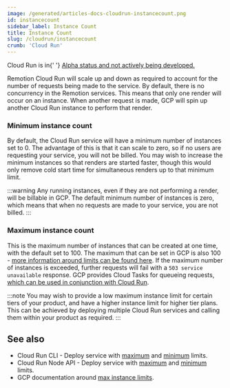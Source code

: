 ```yaml
---
image: /generated/articles-docs-cloudrun-instancecount.png
id: instancecount
sidebar_label: Instance Count
title: Instance Count
slug: /cloudrun/instancecount
crumb: 'Cloud Run'
---
```


<ExperimentalBadge>
	<p>
		Cloud Run is in{' '}
		<a href="/docs/cloudrun/status">
			Alpha status and not actively being developed.
		</a>
	</p>
</ExperimentalBadge>

Remotion Cloud Run will scale up and down as required to account for the number of requests being made to the service. By default, there is no concurrency in the Remotion services. This means that only one render will occur on an instance. When another request is made, GCP will spin up another Cloud Run instance to perform that render.

### Minimum instance count

By default, the Cloud Run service will have a minimum number of instances set to 0. The advantage of this is that it can scale to zero, so if no users are requesting your service, you will not be billed. You may wish to increase the minimum instances so that renders are started faster, though this would only remove cold start time for simultaneous renders up to that minimum limit.

:::warning
Any running instances, even if they are not performing a render, will be billable in GCP. The default minimum number of instances is zero, which means that when no requests are made to your service, you are not billed.
:::

### Maximum instance count

This is the maximum number of instances that can be created at one time, with the default set to 100. The maximum that can be set in GCP is also 100 - [more information around limits can be found here](https://cloud.google.com/run/docs/configuring/max-instances#limits). If the maximum number of instances is exceeded, further requests will fail with a `503 service unavailable` response. GCP provides Cloud Tasks for queueing requests, [which can be used in conjunction with Cloud Run](https://cloud.google.com/run/docs/triggering/using-tasks).

:::note
You may wish to provide a low maximum instance limit for certain tiers of your product, and have a higher instance limit for higher tier plans. This can be achieved by deploying multiple Cloud Run services and calling them within your product as required.
:::

## See also

- Cloud Run CLI - Deploy service with [maximum](/docs/cloudrun/deployservice#maxinstances) and [minimum](/docs/cloudrun/deployservice#mininstances) limits.
- Cloud Run Node API - Deploy service with [maximum](/docs/cloudrun/deployservice#maxinstances) and [minimum](/docs/cloudrun/deployservice#mininstances) limits.
- GCP documentation around [max instance limits](https://cloud.google.com/run/docs/configuring/max-instances#limits).
